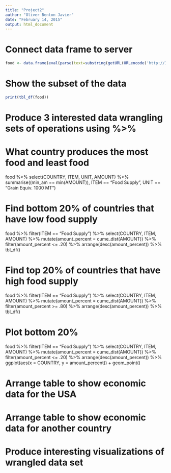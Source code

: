 ```yaml
---
title: "Project2"
author: "Oliver Benton Javier"
date: "February 14, 2015"
output: html_document
---
```


# Connect data frame to server

```r
food <- data.frame(eval(parse(text=substring(getURL(URLencode('http://129.152.144.84:5001/rest/native/?query="select * from MyCSV"'), httpheader=c(DB='jdbc:oracle:thin:@129.152.144.84:1521:ORCL', USER='C##cs329e_obj66', PASS='orcl_obj66', MODE='native_mode', MODEL='model', returnFor = 'R', returnDimensions = 'False'), verbose = TRUE), 1, 2^31-1))))
```

# Show the subset of the data

```r
print(tbl_df(food))
```

# Produce 3 interested data wrangling sets of operations using %>%
# What country produces the most food and least food
food  %>% select(COUNTRY, ITEM, UNIT, AMOUNT)  %>% summarise((min_am == min(AMOUNT)),  ITEM == "Food Supply", UNIT == "Grain Equiv. 1000 MT")

# Find bottom 20% of countries that have low food supply
food %>% filter(ITEM == "Food Supply") %>% select(COUNTRY, ITEM, AMOUNT) %>% mutate(amount_percent = cume_dist(AMOUNT)) %>% filter(amount_percent <= .20) %>% arrange(desc(amount_percent)) %>% tbl_df()

# Find top 20% of countries that have high food supply
food %>% filter(ITEM == "Food Supply") %>% select(COUNTRY, ITEM, AMOUNT) %>% mutate(amount_percent = cume_dist(AMOUNT)) %>% filter(amount_percent >= .80) %>% arrange(desc(amount_percent)) %>% tbl_df()

# Plot bottom 20% 
food %>% filter(ITEM == "Food Supply") %>% select(COUNTRY, ITEM, AMOUNT) %>% mutate(amount_percent = cume_dist(AMOUNT)) %>% filter(amount_percent <= .20) %>% arrange(desc(amount_percent)) %>% ggplot(aes(x = COUNTRY, y = amount_percent)) + geom_point() 


# Arrange table to show economic data for the USA
# Arrange table to show economic data for another country

# Produce interesting visualizations of wrangled data set
